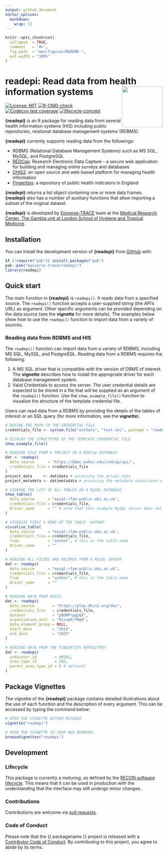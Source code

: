 ```yaml
---
output: github_document
editor_options: 
  markdown: 
    wrap: 72
---
```


<!-- README.md is generated from README.Rmd. Please edit that file. -->
<!-- The code to render this README is stored in .github/workflows/render-readme.yaml -->
<!-- Variables marked with double curly braces will be transformed beforehand: -->
<!-- `packagename` is extracted from the DESCRIPTION file -->
<!-- `gh_repo` is extracted via a special environment variable in GitHub Actions -->


```r
knitr::opts_chunk$set(
  collapse  = TRUE,
  comment   = "#>",
  fig.path  = "man/figures/README-",
  out.width = "100%"
)
```

# readepi: Read data from health information systems <img src="man/figures/logo.svg" align="right" width="130"/>

<!-- badges: start -->
[![License: MIT](https://img.shields.io/badge/License-MIT-yellow.svg)](https://opensource.org/license/mit/)
[![R-CMD-check](https://github.com/epiverse-trace/readepi/actions/workflows/R-CMD-check.yaml/badge.svg)](https://github.com/epiverse-trace/readepi/actions/workflows/R-CMD-check.yaml) [![Codecov test coverage](https://codecov.io/gh/epiverse-trace/readepi/branch/main/graph/badge.svg)](https://app.codecov.io/gh/epiverse-trace/readepi?branch=main) [![lifecycle-concept](https://raw.githubusercontent.com/reconverse/reconverse.github.io/master/images/badge-maturing.svg)](https://www.reconverse.org/lifecycle.html#concept)
<!-- badges: end -->

**{readepi}** is an R package for reading data from several health information systems (HIS) including public repositories, relational database management systems (RDBMS).

**{readepi}** currently supports reading data from the followings:

-   RDBMS (Relational Database Management Systems) such as MS SQL,  MySQL, and PostgreSQL\ 
- [REDCap](https://projectredcap.org/software/): Research Electronic Data Capture - a secure web application for building and managing online surveys and databases\
-   [DHIS2](https://dhis2.org/about/): an open source and web-based platform for managing health information\
-   [Fingertips](https://fingertips.phe.org.uk/): a repository of public health indicators in England

**{readepi}** returns a list object containing one or more data frames. **{readepi}** also has a number of auxiliary functions that allow importing a subset of the original dataset.

**{readepi}** is developed by [Epiverse-TRACE](https://data.org/initiatives/epiverse/) team at the [Medical Research Center, The Gambia unit at London School of Hygiene and Tropical Medicine](https://www.lshtm.ac.uk/research/units/mrc-gambia).


## Installation

You can install the development version of **{readepi}** from [GitHub](https://github.com/epiverse-trace/readepi) with:

```r
if (!require("pak")) install.packages("pak")
pak::pak("epiverse-trace/readepi")
library(readepi)
```

## Quick start

The main function in **{readepi}**  is `readepi()`. It reads data from a specified source. The `readepi()` function accepts a user-supplied string (the API's URL) as argument. Other specific arguments can be provided depending on the data source (see the **vignette** for more details). The examples below show how to use the `readepi()` function to import data from a variety of sources.

### Reading data from RDBMS and HIS

The `readepi()` function can import data from a variety of RDBMS, including MS SQL, MySQL, and PostgreSQL. Reading data from a RDBMS requires the following:

1. A MS SQL driver that is compatible with the version of DBMS of interest. The **vignette** describes how to install the appropriate driver for each database management system.\
2. Valid Credentials to access the server. The user credential details are expected to be stored in a file that will be supplied as an argument of the `readepi()` function. Use the `show_example_file()` function to visualize the structure of the template credential file.

Users can read data from a RDBMS by providing the details of the tables of interest or an SQL query (for more information, see the **vignette**). 

```r
# DEFINE THE PATH TO THE CREDENTIAL FILE
credentials_file <- system.file("extdata", "test.ini", package = "readepi")

# DISPLAY THE STRUCTUTRE OF THE TEMPLATE CREDENTIAL FILE
show_example_file()

# READING FILE FROM A PROJECT IN A REDCap DATABASE
dat <- readepi(
  data_source      = "https://bbmc.ouhsc.edu/redcap/api/",
  credentials_file = credentials_file
)
project_data     <- dat$data # accessing the actual data
project_metadeta <- dat$metadata # accessing the metadata associated with project

# VIEWING THE LIST OF ALL TABLES IN A MySQL DATABASE
show_tables(
  data_source      = "mysql-rfam-public.ebi.ac.uk",
  credentials_file = credentials_file,
  driver_name      = "" # note that this example MySQL server does not require a driver
)

# VISUAIZE FIRST 5 ROWS OF THE TABLE 'AUTHOR'
visualise_table(
  data_source      = "mysql-rfam-public.ebi.ac.uk",
  credentials_file = credentials_file,
  from             = "author", # this is the table name
  driver_name      = ""
)

# READING ALL FILEDS AND RECORDS FROM A MySQL SERVER
dat <- readepi(
  data_source      = "mysql-rfam-public.ebi.ac.uk",
  credentials_file = credentials_file,
  from             = "author", # this is the table name
  driver_name      = ""
)

# READING DATA FROM DHIS2
dat <- readepi(
  data_source        = "https://play.dhis2.org/dev",
  credentials_file   = credentials_file,
  dataset            = "pBOMPrpg1QX",
  organisation_unit  = "DiszpKrYNg8",
  data_element_group = NULL,
  start_date         = "2014",
  end_date           = "2023"
)

# READING DATA FROM THE FINGERTIPS REPOSITORY
dat <- readepi(
  indicator_id        = 90362,
  area_type_id        = 202,
  parent_area_type_id = 6 # optional
)
```

## Package Vignettes

The vignette of the **{readepi}** package contains detailed illustrations about the use of each function and the description of every argument. This can be accessed by typing the command below:

```r
# OPEN THE VIGNETTE WITHIN RSTUDIO
vignette("readepi")

# OPEN THE VIGNETTE IN YOUR WEB BROWSER.
browseVignettes("readepi")
```

## Development

### Lifecycle

This package is currently a *maturing*, as defined by the [RECON software
lifecycle](https://www.reconverse.org/lifecycle.html). This means that it can be used in production with the understanding that the interface may still undergo minor changes.


### Contributions

Contributions are welcome via [pull requests](https://github.com/{{ gh_repo }}/pulls).

### Code of Conduct

Please note that the {{ packagename }} project is released with a 
[Contributor Code of Conduct](https://github.com/epiverse-trace/.github/blob/main/CODE_OF_CONDUCT.md).
By contributing to this project, you agree to abide by its terms.
